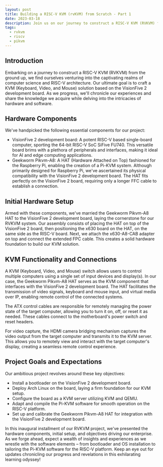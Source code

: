 ```yaml
---
layout: post
title: Building a RISC-V KVM (rvKVM) from Scratch - Part 1
date: 2023-03-18
description: Join us on our journey to construct a RISC-V KVM (RVKVM) from the ground up, using the VisionFive 2 development board and the Geekworm Pikvm-A8 HAT.
tags:
  - rvkvm
  - riscv
  - pikvm
---
```


## Introduction

Embarking on a journey to construct a RISC-V KVM (RVKVM) from the ground up, we find ourselves
venturing into the captivating realms of computer science and RISC-V architecture. Our ultimate
goal is to craft a KVM (Keyboard, Video, and Mouse) solution based on the VisionFive 2 development
board. As we progress, we'll chronicle our experiences and share the knowledge we acquire while
delving into the intricacies of hardware and software.

## Hardware Components

We've handpicked the following essential components for our project:

- VisionFive 2 development board: A potent RISC-V based single-board computer, sporting the 64-bit RISC-V SoC SiFive FU740. 
  This versatile board brims with a plethora of peripherals and interfaces, making it ideal for AI and edge computing applications.
- Geekworm Pikvm-A8: A HAT (Hardware Attached on Top) fashioned for the Raspberry Pi, enabling the creation of a Pi-KVM system. 
  Although primarily designed for Raspberry Pi, we've ascertained its physical compatibility with the VisionFive 2 development board. 
  The HAT fits perfectly on the VisionFive 2 board, requiring only a longer FFC cable to establish a connection.

## Initial Hardware Setup

Armed with these components, we've married the Geekworm Pikvm-A8 HAT to the VisionFive 2 development board,
laying the cornerstone for our RVKVM system. Our assembly consists of placing the HAT on top of the
VisionFive 2 board, then positioning the x630 board on the HAT, on the same side as the RISC-V board. Next,
we attach the x630-A8-CAB adapter on top and connect the extended FPC cable. This creates a solid hardware
foundation to build our KVM solution.

## KVM Functionality and Connections

A KVM (Keyboard, Video, and Mouse) switch allows users to control multiple computers using a single set of
input devices and display(s). In our case, the Geekworm Pikvm-A8 HAT serves as the KVM component that
interfaces with the VisionFive 2 development board. The HAT facilitates the transmission of video signals,
keyboard and mouse input, and virtual media over IP, enabling remote control of the connected systems.

The ATX control cables are responsible for remotely managing the power state of the target computer,
allowing you to turn it on, off, or reset it as needed. These cables connect to the motherboard's power
switch and reset headers.

For video capture, the HDMI camera bridging mechanism captures the video output from the target computer
and transmits it to the KVM server. This allows you to remotely view and interact with the target
computer's display, creating a seamless remote control experience.

## Project Goals and Expectations

Our ambitious project revolves around these key objectives:

- Install a bootloader on the VisionFive 2 development board.
- Deploy Arch Linux on the board, laying a firm foundation for our KVM setup.
- Configure the board as a KVM server utilizing KVM and QEMU.
- Adapt and compile the Pi-KVM software for smooth operation on the RISC-V platform.
- Set up and calibrate the Geekworm Pikvm-A8 HAT for integration with the VisionFive 2 development board.

In this inaugural installment of our RVKVM project, we've presented the hardware components, initial setup,
and objectives driving our enterprise. As we forge ahead, expect a wealth of insights and experiences as we
wrestle with the software elements – from bootloader and OS installation to tailoring the Pi-KVM software for
the RISC-V platform. Keep an eye out for updates chronicling our progress and revelations in this exhilarating
learning odyssey!
